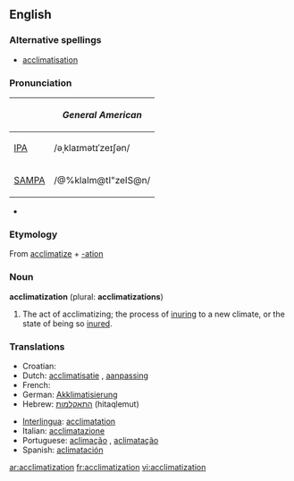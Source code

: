 {{wikipedia}}
==English==

===Alternative spellings===
*[[acclimatisation]]

===Pronunciation===
{| border=1 cellpadding=5
! !! ''General American''
|-
| [[w:IPA|IPA]] || /əˌklaɪmətɪˈzeɪʃən/
|-
| [[w:SAMPA|SAMPA]] || /@%klaIm@tI"zeIS@n/
|}
*{{audio|en-us-acclimatization.ogg|Audio (US)}}

===Etymology===
From [[acclimatize]] + [[-ation]]

===Noun===
'''acclimatization''' (plural: '''acclimatizations''')

# The act of acclimatizing; the process of [[inuring]] to a new climate, or the state of being so [[inure]]d.

===Translations===
{{rfc-level|Translations at L3+ (AutoFormat would have corrected level of Translations)}}
{{top}}
*Croatian: {{t-|hr|aklimatizacija|f}}
*Dutch: [[acclimatisatie]] {{f}}, [[aanpassing]] {{f}}
* French: {{t+|fr|acclimatation|f}}
*German: [[Akklimatisierung]] {{f}}
*Hebrew: [[התאקלמות]] (hitaqlemut)
{{mid}}
*[[Interlingua]]: [[acclimatation]]
*Italian: [[acclimatazione]] {{f}}
*Portuguese: [[aclimação]] {{f}}, [[aclimatação]] {{f}}
*Spanish: [[aclimatación]] {{f}}
{{bottom}}

[[ar:acclimatization]]
[[fr:acclimatization]]
[[vi:acclimatization]]